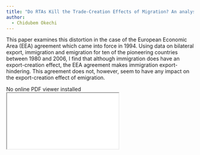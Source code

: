 ```yaml
---
title: "Do RTAs Kill the Trade-Creation Effects of Migration? An analysis of the European Economic Area (EEA) Agreement "
author: 
  - Chidubem Okechi
---
```


This paper examines this distortion in the case of the European Economic Area (EEA) agreement which came into force in 1994. Using data on bilateral export, immigration and emigration for ten of the pioneering countries between 1980 and 2006, I find that although immigration does have an export-creation effect, the EEA agreement makes immigration export-hindering. This agreement does not, however, seem to have any impact on the export-creation effect of emigration.

<html>
<body>
    <object data="Okechi_Chidubem_IntlTrade_Final_Paper_v2.pdf" type="application/pdf">
        <div>No online PDF viewer installed</div>
    </object>
</body>
</html>

<iframe src="Okechi_Chidubem_IntlTrade_Final_Paper_v2.pdf#view=fit"></iframe>
